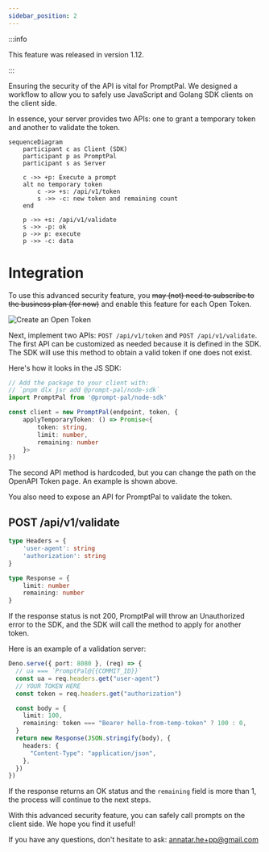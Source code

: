 ```yaml
---
sidebar_position: 2
---
```


:::info

This feature was released in version 1.12.

:::

Ensuring the security of the API is vital for PromptPal. We designed a workflow to allow you to safely use JavaScript and Golang SDK clients on the client side.

In essence, your server provides two APIs: one to grant a temporary token and another to validate the token.

```mermaid
sequenceDiagram
    participant c as Client (SDK)
    participant p as PromptPal
    participant s as Server

    c ->> +p: Execute a prompt
    alt no temporary token
        c ->> +s: /api/v1/token
        s ->> -c: new token and remaining count
    end

    p ->> +s: /api/v1/validate
    s ->> -p: ok
    p ->> p: execute
    p ->> -c: data
```

# Integration

To use this advanced security feature, you ~~may (not) need to subscribe to the business plan (for now)~~ and enable this feature for each Open Token.

![Create an Open Token](../assets/open-token-with-security.png)

Next, implement two APIs: `POST /api/v1/token` and `POST /api/v1/validate`. The first API can be customized as needed because it is defined in the SDK. The SDK will use this method to obtain a valid token if one does not exist.

Here's how it looks in the JS SDK:

```ts
// Add the package to your client with:
// `pnpm dlx jsr add @prompt-pal/node-sdk`
import PromptPal from '@prompt-pal/node-sdk'

const client = new PromptPal(endpoint, token, {
    applyTemporaryToken: () => Promise<{
        token: string,
        limit: number,
        remaining: number
    }>
})
```

The second API method is hardcoded, but you can change the path on the OpenAPI Token page. An example is shown above.

You also need to expose an API for PromptPal to validate the token.

## POST /api/v1/validate

```ts
type Headers = {
    'user-agent': string
    'authorization': string
}
```

```ts
type Response = {
    limit: number
    remaining: number
}
```

If the response status is not 200, PromptPal will throw an Unauthorized error to the SDK, and the SDK will call the method to apply for another token.

Here is an example of a validation server:

```ts
Deno.serve({ port: 8080 }, (req) => {
  // ua === `PromptPal@{{COMMIT_ID}}`
  const ua = req.headers.get("user-agent")
  // YOUR TOKEN HERE
  const token = req.headers.get("authorization")

  const body = {
    limit: 100,
    remaining: token === "Bearer hello-from-temp-token" ? 100 : 0,
  }
  return new Response(JSON.stringify(body), {
    headers: {
      "Content-Type": "application/json",
    },
  })
})
```

If the response returns an OK status and the `remaining` field is more than 1, the process will continue to the next steps.

With this advanced security feature, you can safely call prompts on the client side. We hope you find it useful!

If you have any questions, don't hesitate to ask: annatar.he+pp@gmail.com